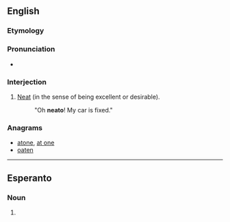 ==English==

===Etymology===
{{suffix|neat|o|lang=en}}

===Pronunciation===
* {{a|GenAm}} {{IPA|/ˈnitoʊ/|[ˈniɾoʊ̯]|lang=en}}

===Interjection===
{{en-interj}}

# {{label|en|colloquial|slang}} [[neat|Neat]] (in the sense of being excellent or desirable).
#: "Oh '''neato'''! My car is fixed."

===Anagrams===
* [[atone#English|atone]], [[at one#English|at one]]
* [[oaten#English|oaten]]

----

==Esperanto==

===Noun===
{{eo-part}}

# {{eo-form of|ne|ato}}